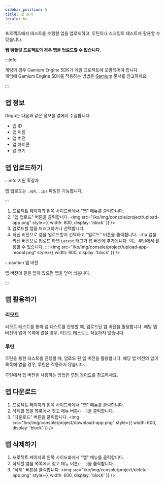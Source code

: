 ```yaml
---
sidebar_position: 5
title: 앱 관리
locale: ko
---
```



프로젝트에서 테스트를 수행할 앱을 업로드하고, 루틴이나 스크립트 테스트에 활용할 수 있습니다.

**웹 템플릿 프로젝트의 경우 앱을 업로드할 수 없습니다.**

:::info

게임의 경우 Gamium Engine SDK가 게임 프로젝트에 포함되어야 합니다.  
게임에 Gamium Engine SDK를 적용하는 방법은 [Gamium](https://gamium.dogutech.io) 문서를 참고하세요.

:::

## 앱 정보

Dogu는 다음과 같은 정보를 앱에서 수집합니다.

- 앱 ID
- 앱 이름
- 앱 버전
- 앱 아이콘
- 앱 크기

## 앱 업로드하기

:::info 지원 확장자

앱 업로드는 `.apk`, `.ipa` 파일만 가능합니다.

:::

<ProjectWritePermission prefix="앱 업로드는" />

1. 프로젝트 페이지의 왼쪽 사이드바에서 "앱" 메뉴를 클릭합니다.
2. "앱 업로드" 버튼을 클릭합니다.
   <img
     src="/ko/img/console/project/upload-app.png"
     style={{ width: 600, display: 'block' }}
   />
3. 업로드할 앱을 드래그하거나 선택합니다.
4. 최신 버전으로 앱을 업로드할지 선택하고 "업로드" 버튼을 클릭합니다.
   :::tip
   앱을 최신 버전으로 업로드 하면 `Latest` 태그가 앱 버전에 추가됩니다. 이는 루틴에서 활용할 수 있습니다.
   :::
   <img
     src="/ko/img/console/project/upload-app-modal.png"
     style={{ width: 600, display: 'block' }}
   />

:::caution 앱 버전

앱 버전이 같은 앱이 있으면 앱을 덮어 씌웁니다.

:::

## 앱 활용하기

### 리모트

리모트 테스트를 통해 앱 테스트를 진행할 때, 업로드된 앱 버전을 활용합니다. 해당 앱 버전의 앱이 목록에 없을 경우, 리모트 테스트는 작동하지 않습니다.

### 루틴

루틴을 통한 테스트를 진행할 때, 업로드 된 앱 버전을 활용합니다. 해당 앱 버전의 앱이 목록에 없을 경우, 루틴은 작동하지 않습니다.

루틴에서 앱 버전을 사용하는 방법은 [루틴 가이드](/routine/routines)를 참고하세요.

## 앱 다운로드

<ProjectMemberPermission prefix="앱 다운로드는" />

1. 프로젝트 페이지의 왼쪽 사이드바에서 "앱" 메뉴를 클릭합니다.
2. 삭제할 앱을 목록에서 찾고 메뉴 버튼(`···`)을 클릭합니다.
3. "다운로드" 버튼을 클릭합니다.
   <img
     src="/ko/img/console/project/download-app.png"
     style={{ width: 600, display: 'block' }}
   />

## 앱 삭제하기

<ProjectWritePermission prefix="앱 삭제는" />

1. 프로젝트 페이지의 왼쪽 사이드바에서 "앱" 메뉴를 클릭합니다.
2. 삭제할 앱을 목록에서 찾고 메뉴 버튼(`···`)을 클릭합니다.
3. "삭제" 버튼을 클릭합니다.
   <img
     src="/ko/img/console/project/delete-app.png"
     style={{ width: 600, display: 'block' }}
   />
